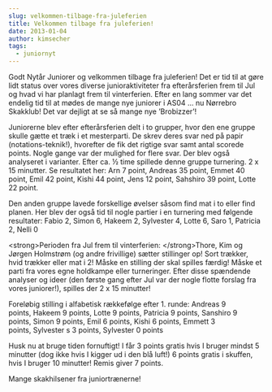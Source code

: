 ```yaml
---
slug: velkommen-tilbage-fra-juleferien
title: Velkommen tilbage fra juleferien!
date: 2013-01-04
author: kimsecher
tags:
  - juniornyt
---
```

Godt Nytår Juniorer og velkommen tilbage fra juleferien! Det er tid til at gøre lidt status over vores diverse junioraktiviteter fra efterårsferien frem til Jul og hvad vi har planlagt frem til vinterferien. Efter en lang sommer var det endelig tid til at mødes de mange nye juniorer i AS04 … nu Nørrebro Skakklub! Det var dejligt at se så mange nye ’Brobizzer’!

Juniorerne blev efter efterårsferien delt i to grupper, hvor den ene gruppe skulle gætte et træk i et mesterparti. De skrev deres svar ned på papir (notations-teknik!), hvorefter de fik det rigtige svar samt antal scorede points. Nogle gange var der mulighed for flere svar. Der blev også analyseret i varianter. Efter ca. ½ time spillede denne gruppe turnering. 2 x 15 minutter. Se resultatet her: Arn 7 point, Andreas 35 point, Emmet 40 point, Emil 42 point, Kishi 44 point, Jens 12 point, Sahshiro 39 point, Lotte 22 point.

Den anden gruppe lavede forskellige øvelser såsom find mat i to eller find planen. Her blev der også tid til nogle partier i en turnering med følgende resultater: Fabio 2, Simon 6, Hakeem 2, Sylvester 4, Lotte 6, Saro 1, Patricia 2, Nelli 0

&lt;strong&gt;Perioden fra Jul frem til vinterferien:
&lt;/strong&gt;Thore, Kim og Jørgen Holmstrøm (og andre frivillige) sætter stillinger op! Sort trækker, hvid trækker eller mat i 2! Måske en stilling der skal spilles færdig! Måske et parti fra vores egne holdkampe eller turneringer. Efter disse spændende analyser og ideer (den første gang efter Jul var der nogle flotte forslag fra vores juniorer!), spilles der 2 x 15 minutter!

Foreløbig stilling i alfabetisk rækkefølge efter 1. runde: Andreas 9 points, Hakeem 9 points, Lotte 9 points, Patricia 9 points, Sanshiro 9 points, Simon 9 points, Emil 6 points, Kishi 6 points, Emmett 3 points, Sylvester s 3 points, Sylvester 0 points

Husk nu at bruge tiden fornuftigt! I får 3 points gratis hvis I bruger mindst 5 minutter (dog ikke hvis I kigger ud i den blå luft!) 6 points gratis i skuffen, hvis I bruger 10 minutter! Remis giver 7 points.

Mange skakhilsener fra juniortrænerne!
